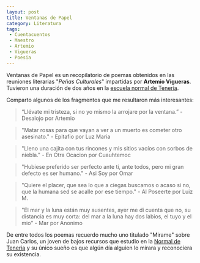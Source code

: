 ```yaml
---
layout: post
title: Ventanas de Papel
category: Literatura
tags:
 - Cuentacuentos
 - Maestro
 - Artemio
 - Vigueras
 - Poesia
---
```


Ventanas de Papel es un recopilatorio de poemas obtenidos en las reuniones literarias "*Peñas Culturales*" impartidas por **Artemio Vigueras**. Tuvieron una duración de dos años en la [escuela normal de Teneria](https://goo.gl/maps/r9XsjUaW4QL2).

Comparto algunos de los fragmentos que me resultaron más interesantes:

> “Llévate mi tristeza, si no yo mismo la arrojare por la ventana.” - Desalojo por Artemio
 
> "Matar rosas para que vayan a ver a un muerto es cometer otro asesinato." - Epitafio por Luz Maria

> "Lleno una cajita con tus rincones y mis sitios vacíos con sorbos de niebla." - En Otra Ocacion por Cuauhtemoc

> "Hubiese preferido ser perfecto ante ti, ante todos, pero mi gran defecto es ser humano." - Asi Soy por Omar

> "Quiere el placer, que sea lo que a ciegas buscamos o acaso si no, que la humana sed se acalle por ese tiempo." - Al Poseerte por Luiz M.

> "El mar y la luna están muy ausentes, ayer me di cuenta que no, su distancia es muy corta: del mar a la luna hay dos labios, el tuyo y el mio" - Mar por Anonimo

De entre todos los poemas recuerdo mucho uno titulado "Mirame" sobre Juan Carlos, un joven de bajos recursos que estudio en la [Normal de Teneria](https://www.facebook.com/Normal-de-Tener%C3%ADa-M%C3%A9x-Oficial-168320093294314/) y su único sueño es que algún día alguien lo mirara y reconociera su existencia.






